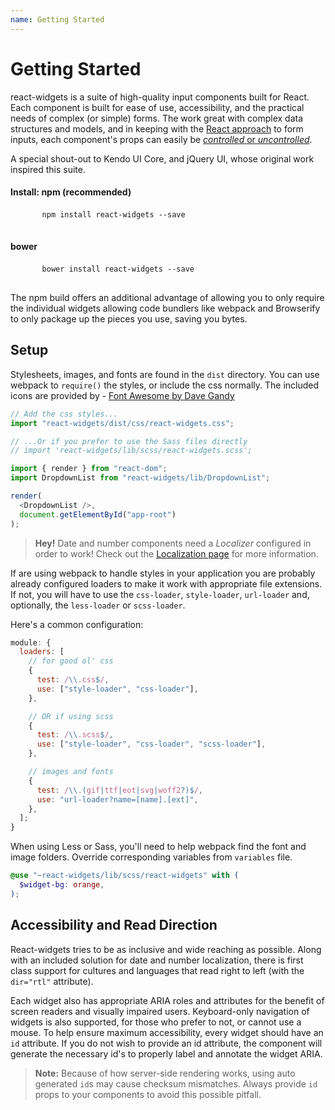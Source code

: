 ```yaml
---
name: Getting Started
---
```




# Getting Started

react-widgets is a suite of high-quality input components built for React. Each component is built for ease of use,
accessibility, and the practical needs of complex (or simple) forms. The work great with complex data
structures and models, and in keeping with the [React approach](http://facebook.github.io/react/docs/forms.html#controlled-components) to form inputs,
each component's props can easily be [_controlled_ or _uncontrolled_](/react-widgets/controllables/).

A special shout-out to Kendo UI Core, and jQuery UI, whose original work inspired this suite.

<div className="row">
  <div className="col-sm-6">
    <h4>Install: npm (recommended)</h4>
    <pre>
      <code>npm install react-widgets --save</code>
    </pre>
  </div>
  <div className="col-sm-6">
    <h4>bower</h4>
    <pre>
      <code>bower install react-widgets --save</code>
    </pre>
  </div>
</div>

The npm build offers an additional advantage of allowing you to only require the individual widgets allowing code
bundlers like webpack and Browserify to only package up the pieces you use, saving you bytes.

## Setup

Stylesheets, images, and fonts are found in the `dist` directory. You can use webpack to `require()` the styles,
or include the css normally. The included icons are provided by - [Font Awesome by Dave Gandy](http://fontawesome.io)

```js
// Add the css styles...
import "react-widgets/dist/css/react-widgets.css";

// ...Or if you prefer to use the Sass files directly
// import 'react-widgets/lib/scss/react-widgets.scss';

import { render } from "react-dom";
import DropdownList from "react-widgets/lib/DropdownList";

render(
  <DropdownList />,
  document.getElementById("app-root")
);
```

> **Hey!** Date and number components need a _Localizer_ configured in order to work!
> Check out the [Localization page](../localization/) for more information.

If are using webpack to handle styles in your application you are probably already configured
loaders to make it work with appropriate file extensions. If not, you will have to use
the `css-loader`, `style-loader`, `url-loader` and, optionally, the `less-loader` or
`scss-loader`.

Here's a common configuration:

```js
module: {
  loaders: [
    // for good ol' css
    {
      test: /\\.css$/,
      use: ["style-loader", "css-loader"],
    },

    // OR if using scss
    {
      test: /\\.scss$/,
      use: ["style-loader", "css-loader", "scss-loader"],
    },

    // images and fonts
    {
      test: /\\.(gif|ttf|eot|svg|woff2?)$/,
      use: "url-loader?name=[name].[ext]",
    },
  ];
}
```

When using Less or Sass, you'll need to help webpack find the font and image folders.
Override corresponding variables from `variables` file.

```scss
@use "~react-widgets/lib/scss/react-widgets" with (
  $widget-bg: orange,
);
```

## Accessibility and Read Direction

React-widgets tries to be as inclusive and wide reaching as possible. Along with an included solution for
date and number localization, there is first class support for cultures and languages that read
right to left (with the `dir="rtl"` attribute).

Each widget also has appropriate ARIA roles and attributes for the benefit of screen readers and visually
impaired users. Keyboard-only navigation of widgets is also supported, for those who prefer to not,
or cannot use a mouse. To help ensure maximum accessibility, every widget should have
an `id` attribute. If you do not wish to provide an id attribute, the component will generate
the necessary id's to properly label and annotate the widget ARIA.

> **Note:** Because of how server-side rendering works, using auto generated `id`s may
> cause checksum mismatches. Always provide `id` props to your components to avoid this possible pitfall.
